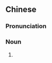 ==Chinese==
{{zh-forms|s=团圆节|type=21}}

===Pronunciation===
{{zh-pron
|m=tuányuánjié
|c=tyun4 jyun4 zit3
|cat=n
}}

===Noun===
{{zh-noun}}

# {{zh-altname|中秋節}}